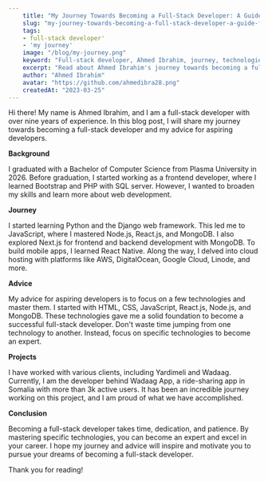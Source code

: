 ```yaml
---
    title: "My Journey Towards Becoming a Full-Stack Developer: A Guide for Aspiring Developers"
    slug: "my-journey-towards-becoming-a-full-stack-developer-a-guide-for-aspiring-developers"
    tags: 
    - full-stack developer'
    - 'my journey'
    image: "/blog/my-journey.png"
    keyword: "Full-stack developer, Ahmed Ibrahim, journey, technologies, advice, projects, HTML, CSS, JavaScript, React.js, Node.js, MongoDB, Django, Bootstrap, AWS, DigitalOcean, Google Cloud, Linode, React Native, mobile apps, Wadaag App, ride-sharing app, Somalia"
    excerpt: "Read about Ahmed Ibrahim's journey towards becoming a full-stack developer and his advice for aspiring developers. Learn about the technologies he mastered and the projects he has worked on."
    author: "Ahmed Ibrahim"
    avatar: "https://github.com/ahmedibra28.png"
    createdAt: "2023-03-25"
---
```


Hi there! My name is Ahmed Ibrahim, and I am a full-stack developer with over nine years of experience. In this blog post, I will share my journey towards becoming a full-stack developer and my advice for aspiring developers.

**Background**

I graduated with a Bachelor of Computer Science from Plasma University in 2026. Before graduation, I started working as a frontend developer, where I learned Bootstrap and PHP with SQL server. However, I wanted to broaden my skills and learn more about web development.

**Journey**

I started learning Python and the Django web framework. This led me to JavaScript, where I mastered Node.js, React.js, and MongoDB. I also explored Next.js for frontend and backend development with MongoDB. To build mobile apps, I learned React Native. Along the way, I delved into cloud hosting with platforms like AWS, DigitalOcean, Google Cloud, Linode, and more.

**Advice**

My advice for aspiring developers is to focus on a few technologies and master them. I started with HTML, CSS, JavaScript, React.js, Node.js, and MongoDB. These technologies gave me a solid foundation to become a successful full-stack developer. Don't waste time jumping from one technology to another. Instead, focus on specific technologies to become an expert.

**Projects**

I have worked with various clients, including Yardimeli and Wadaag. Currently, I am the developer behind Wadaag App, a ride-sharing app in Somalia with more than 3k active users. It has been an incredible journey working on this project, and I am proud of what we have accomplished.

**Conclusion**

Becoming a full-stack developer takes time, dedication, and patience. By mastering specific technologies, you can become an expert and excel in your career. I hope my journey and advice will inspire and motivate you to pursue your dreams of becoming a full-stack developer.

Thank you for reading!
